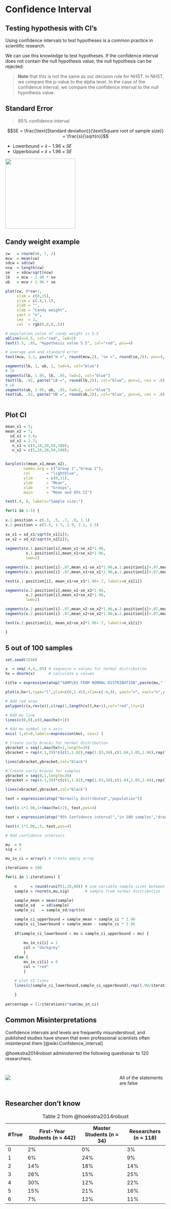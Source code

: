 # Confidence Interval {background-color="#e98300"}

## Testing hypothesis with CI's

Using confidence intervals to test hypotheses is a common practice in scientific research.

We can use this knowledge to test hypotheses. If the confidence interval does not contain the null hypothesis value, the null hypothesis can be rejected.

> **Note** that this is not the same as our decision rule for NHST. In NHST, we compare the p-value to the alpha level. In the case of the confidence interval, we compare the confidence interval to the null hypothesis value.

## Standard Error

> 95% confidence interval

$$SE = \frac{\text{Standard deviation}}{\text{Square root of sample size}} = \frac{s}{\sqrt{n}}$$

- Lowerbound = $\bar{x} - 1.96 \times SE$
- Upperbound = $\bar{x} + 1.96 \times SE$

![](https://upload.wikimedia.org/wikipedia/commons/3/3a/Standard_deviation_diagram_micro.svg){.absolute bottom=0 right=50 height="220" .fragment}

## Candy weight example

```r
cw   = rnorm(46, 7, 2)
mcw  = mean(cw)
sdcw = sd(cw)
ncw  = length(cw)
se   = sdcw/sqrt(ncw)
lb   = mcw - 1.96 * se
ub   = mcw + 1.96 * se

plot(cw, 0*cw+1, 
     xlim = c(0,15), 
     ylim = c(.8,1.2), 
     ylab = "", 
     xlab = "Candy weight",
     yaxt = "n",
     cex  = 2,
     col  = rgb(0,0,0,.5))

# population value of candy weight is 5.5
abline(v=5.5, col="red", lwd=2)
text(5.5, .85, "Hypothesis value 5.5", col="red", pos=4)

# average and and standard error
text(mcw, 1.1, paste("m =", round(mcw,2), "se =", round(se,2)), pos=4, col="blue")

segments(lb, 1, ub, 1, lwd=4, col="blue")
# lb
segments(lb, 1.05, lb, .95, lwd=2, col="blue")
text(lb, .92, paste("LB =", round(lb,2)), col="blue", pos=2, cex = .8)
# ub
segments(ub, 1.05, ub, .95, lwd=2, col="blue")
text(ub, .92, paste("UB =", round(ub,2)), col="blue", pos=4, cex = .8)



```


## Plot CI


```r
mean_x1 = 5;
mean_x2 = 7;
  sd_x1 = 2.6;
  sd_x2 = 2.7;
   n_x1 = c(5,10,20,50,100);
   n_x2 = c(5,10,20,50,100);


barplot(c(mean_x1,mean_x2),
        names.arg = c("Group 1","Group 2"),
        col       = "lightblue",
        ylim      = c(0,11),
        ylab      = "Mean",
        xlab      = "Groups",
        main      = "Mean and 95% CI")

text(.4, 9, labels="Sample size:")

for(i in 1:5) {
  
x.1.position = c(.3, .5, .7, .9, 1.1)
x.2.position = c(1.5, 1.7, 1.9, 2.1, 2.3)
  
se_x1 = sd_x1/sqrt(n_x1[i]);
se_x2 = sd_x2/sqrt(n_x2[i]);
  
segments(x.1.position[i],mean_x1-se_x1*1.96,
         x.1.position[i],mean_x1+se_x1*1.96,
         lwd=2)

segments(x.1.position[i]-.07,mean_x1-se_x1*1.96,x.1.position[i]+.07,mean_x1-se_x1*1.96,lwd=2)
segments(x.1.position[i]-.07,mean_x1+se_x1*1.96,x.1.position[i]+.07,mean_x1+se_x1*1.96,lwd=2)

text(x.1.position[i], mean_x1+se_x1*1.96+.7, labels=n_x1[i])

segments(x.2.position[i],mean_x2-se_x2*1.96,
         x.2.position[i],mean_x2+se_x2*1.96,
         lwd=2)

segments(x.2.position[i]-.07,mean_x2-se_x2*1.96,x.2.position[i]+.07,mean_x2-se_x2*1.96,lwd=2)
segments(x.2.position[i]-.07,mean_x2+se_x2*1.96,x.2.position[i]+.07,mean_x2+se_x2*1.96,lwd=2)

text(x.2.position[i], mean_x2+se_x2*1.96+.7, labels=n_x1[i])

}
```



## 5 out of 100 samples

```r
set.seed(1548)

x  = seq(-4,4,.05) # sequence x values for normal distribution
hx = dnorm(x)      # calculate y values

title = expression(atop("SAMPLES FROM NORMAL DISTRIBUTION",paste(mu," falls within the CI in ~95% of the samples")))

plot(x,hx+1,type="l",ylim=c(0,1.45),xlim=c(-4,9), yaxt="n", xaxt="n",ylab="",xlab="",main=title, mai=c(3,1,2,1),mar=c(3,1,2,1))

# Add red area
polygon(c(x,rev(x)),c(rep(1,length(x)),hx+1),col="red",lty=1)

# Add mu line
lines(c(0,0),c(0,max(hx)+1))

# Add mu symbol to x axis
axis( 1,at=0,labels=expression(mu), cex=2 )

# Create curly braces for normal distribution 
ybracket = seq(1,max(hx)+1,length=39)
xbracket = rep(4.1,39)*c(c(1,1.02),rep(1.03,16),c(1.04,1.05,1.04),rep(1.03,16),c(1.02,1))

lines(xbracket,ybracket,col="black")

# Create curly braces for samples
ybracket = seq(0,1,length=39)
xbracket = rep(4.1,39)*c(c(1,1.02),rep(1.03,16),c(1.04,1.05,1.04),rep(1.03,16),c(1.02,1))

lines(xbracket,ybracket,col="black")

text = expression(atop("Normally distributed","population"))

text(4.1*1.06,1+(max(hx)/2), text,pos=4)

text = expression(atop("95% Confidence interval","in 100 samples","drawn from the","normal distribution"))

text(4.1*1.06,.5, text,pos=4)

# Add confidence intervals

mu  = 0
sig = 1

mu_in_ci = array() # create empty array

iterations = 100

for(i in 1:iterations) {
	
	n      = round(runif(1,10,60)) # use variable sample sizes between 10 and 60
	sample = rnorm(n,mu,sig)       # sample from normal distribution
	
	sample_mean = mean(sample)
	sample_sd   = sd(sample)
	sample_ci   = sample_sd/sqrt(n)

	sample_ci_upperbound = sample_mean + sample_ci * 1.96
	sample_ci_lowerbound = sample_mean - sample_ci * 1.96
	
	if(sample_ci_lowerbound < mu & sample_ci_upperbound > mu) {
		
		mu_in_ci[i] = 1	
		col = "darkgrey"	
		}
	else {
		mu_in_ci[i] = 0
		col = "red"
		}
    
    # plot CI lines
    lines(c(sample_ci_lowerbound,sample_ci_upperbound),rep((.98/iterations)*i,2),col=col)

	}
	
percentage = (1/iterations)*sum(mu_in_ci)
```

## Common Misinterpretations

Confidence intervals and levels are frequently misunderstood, and published studies have shown that even professional scientists often misinterpret them [@wiki:Confidence_interval]

@hoekstra2014robust administerred the following questionair to 120 researchers.

## {.smaller}

:::: {.columns}

::: {.column width="70%"}
![](https://media.springernature.com/full/springer-static/image/art%3A10.3758%2Fs13423-013-0572-3/MediaObjects/13423_2013_572_Figa_HTML.gif){fig-align="center"}
:::

::: {.column width="30%"}

:::: {.fragment}

::: {.callout-important}
All of the statements are false
:::

::::

:::

::::

## Researcher don't know {.smaller}

| #True | First-Year Students (n = 442) | Master Students (n = 34) | Researchers (n = 118) |
|--------|-------------------------------|--------------------------|-----------------------|
| 0      | 2%                            | 0%                       | 3%                    |
| 1      | 6%                            | 24%                      | 9%                    |
| 2      | 14%                           | 18%                      | 14%                   |
| 3      | 26%                           | 15%                      | 25%                   |
| 4      | 30%                           | 12%                      | 22%                   |
| 5      | 15%                           | 21%                      | 16%                   |
| 6      | 7%                            | 12%                      | 11%                   |

: Table 2 from @hoekstra2014robust

